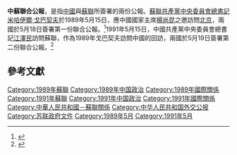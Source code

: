 {{expand|time=2017-02-09T06:19:31+00:00}}
'''中蘇聯合公報'''，是指[[中華人民共和國|中國]]與[[蘇聯|蘇聯]]所簽署的兩份公報。[[蘇聯共產黨中央委員會總書記|蘇聯共產黨中央委員會總書記]][[米哈伊爾·戈巴契夫|米哈伊爾·戈巴契夫]]於1989年5月15日，應中國國家主席[[楊尚昆|楊尚昆]]之邀訪問[[北京|北京]]，兩國於5月18日簽署第一份聯合公報。<ref>{{cite web |url=http://cpc.people.com.cn/BIG5/64184/64186/66681/4494003.html |title=中蘇聯合公報 |last= |first= |date= |website=中國共產黨新聞 |publisher= |access-date=2017-02-09 |quote= |archive-url=https://web.archive.org/web/20170211155129/http://cpc.people.com.cn/BIG5/64184/64186/66681/4494003.html |archive-date=2017-02-11 |dead-url=yes }}</ref>1991年5月15日，中國共產黨中央委員會總書記[[江澤民|江澤民]]訪問蘇聯，作為1989年戈巴契夫訪問中國的回訪，兩國於5月19日簽署第二份聯合公報。<ref>{{cite web |url=http://cpc.people.com.cn/BIG5/64162/64165/79703/79793/5703368.html |title=1991年5月15日江澤民訪問蘇聯 |last= |first= |date= |website=中國共產黨新聞 |publisher= |access-date=2017-02-09 |quote= |archive-url=https://web.archive.org/web/20170211075126/http://cpc.people.com.cn/BIG5/64162/64165/79703/79793/5703368.html |archive-date=2017年2月11日 |dead-url=yes }}</ref>

== 參考文獻 ==
{{wikisource|中蘇聯合公報}}
{{Reflist}}

[[Category:1989年蘇聯|Category:1989年蘇聯]]
[[Category:1989年中国政治|Category:1989年中国政治]]
[[Category:1989年國際關係|Category:1989年國際關係]]
[[Category:1991年蘇聯|Category:1991年蘇聯]]
[[Category:1991年中国政治|Category:1991年中国政治]]
[[Category:1991年國際關係|Category:1991年國際關係]]
[[Category:中華人民共和國－蘇聯關係|Category:中華人民共和國－蘇聯關係]]
[[Category:中华人民共和国外交公报|Category:中华人民共和国外交公报]]
[[Category:苏联政府文件|Category:苏联政府文件]]
[[Category:1989年5月|Category:1989年5月]]
[[Category:1991年5月|Category:1991年5月]]